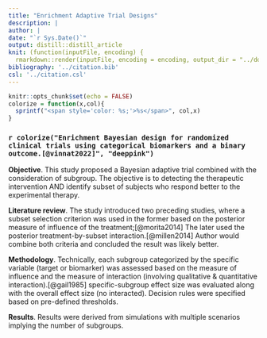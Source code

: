 ```yaml
---
title: "Enrichment Adaptive Trial Designs"
description: |
author: |
date: "`r Sys.Date()`"
output: distill::distill_article
knit: (function(inputFile, encoding) {
  rmarkdown::render(inputFile, encoding = encoding, output_dir = "../docs")})
bibliography: '../citation.bib'
csl: '../citation.csl'
---
```


```r
knitr::opts_chunk$set(echo = FALSE)
colorize = function(x,col){
  sprintf("<span style='color: %s;'>%s</span>", col,x)
}
```

### `r colorize("Enrichment Bayesian design for randomized clinical trials using categorical biomarkers and a binary outcome.[@vinnat2022]", "deeppink")`

**Objective**. This study proposed a Bayesian adaptive trial combined with the consideration of subgroup. The objective is to detecting the therapeutic intervention AND identify subset of subjects who respond better to the experimental therapy. 

**Literature review**. The study introduced two preceding studies, where a subset selection criterion was used in the former based on the posterior measure of influence of the treatment;[@morita2014] The later used  the posterior treatment-by-subset interaction.[@millen2014] Author would combine both criteria and concluded the result was likely better. 

**Methodology**. Technically, each subgroup categorized by the specific variable (target or biomarker) was assessed based on the measure of influence and the measure of interaction (involving qualitative & quantitative interaction).[@gail1985] specific-subgroup effect size was evaluated along with the overall effect size (no interacted). Decision rules were specified based on pre-defined thresholds.

**Results**. Results were derived from simulations with multiple scenarios implying the number of subgroups. 